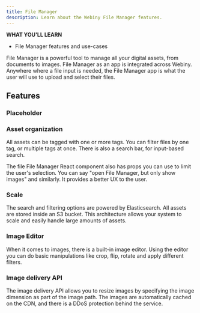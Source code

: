 ```yaml
---
title: File Manager
description: Learn about the Webiny File Manager features.
---
```



<Alert type="success">

 **WHAT YOU'LL LEARN**

 - File Manager features and use-cases

</Alert>

File Manager is a powerful tool to manage all your digital assets, from documents to images. File Manager as an app is integrated across Webiny. Anywhere where a file input is needed, the File Manager app is what the user will use to upload and select their files.

## Features

### Placeholder

### Asset organization

All assets can be tagged with one or more tags. You can filter files by one tag, or multiple tags at once. There is also a search bar, for input-based search.

The file File Manager React component also has props you can use to limit the user's selection. You can say "open File Manager, but only show images" and similarly. It provides a better UX to the user.

### Scale

The search and filtering options are powered by Elasticsearch. All assets are stored inside an S3 bucket. This architecture allows your system to scale and easily handle large amounts of assets.

### Image Editor

When it comes to images, there is a built-in image editor. Using the editor you can do basic manipulations like crop, flip, rotate and apply different filters.

### Image delivery API

The image delivery API allows you to resize images by specifying the image dimension as part of the image path. The images are automatically cached on the CDN, and there is a DDoS protection behind the service.
